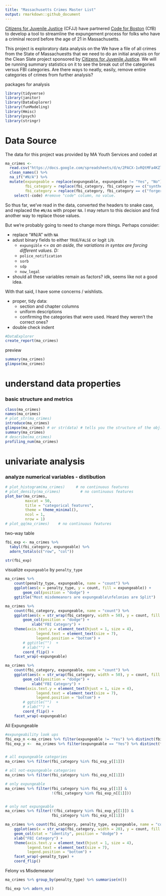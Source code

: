 ```yaml
---
title: "Massachusetts Crimes Master List"
output: rmarkdown::github_document
---
```


[Citizens for Juvenile Justice](https://www.cfjj.org) (CFJJ) have partnered [Code for Boston](https://www.codeforboston.org) (CfB) to develop a tool to streamline the expungement process for folks who have a criminal record before the age of 21 in Massachusetts.  

This project is exploratory data analysis on the 
We have a file of all crimes from the State of Massachuestts that we need to do an initial analysis on for the Clean Slate project sponsored by [Citizens for Juvenile Justice](https://www.cfjj.org). We will be running summary statistics on it to see the break out of the categories versus FBI categories. Are there ways to neatly, easily, remove entire categories of crimes from further analysis?  

packages for analysis
```r
library(tidyverse)
library(janitor)
library(DataExplorer)
library(funModeling)
library(Hmisc)
library(psych)
library(stringr)
```

# Data Source  
The data for this project was provided by MA Youth Services and coded at 
```r
ma_crimes <- 
  read.csv("https://docs.google.com/spreadsheets/d/e/2PACX-1vRQtMFa4KZlBlXpklfT9uSE383NaRtN8C5-L1FeSS1sTxX0Ws3Xam6Ahbpuf2BSOzR1Ugc9AZGPRLlu/pub?gid=579055210&single=true&output=csv", stringsAsFactors=FALSE) %>% 
  clean_names() %>% 
  na_if("#N/A") %>% 
  mutate(expungeable = replace(expungeable, expungeable != "Yes", "No"),
         fbi_category = replace(fbi_category, fbi_category == c("synthetic Narcotics – Manufactured Narcotics which can cause true drug addiction (Demerol, Methadones)"), c("Synthetic Narcotics – Manufactured Narcotics which can cause true drug addiction (Demerol, Methadones)")),
         fbi_category = replace(fbi_category, fbi_category == c("forgery and Counterfeiting"), c("Forgery and Counterfeiting"))) %>% 
    select(-code) #remove "code" column, no value.
```

So thus far, we've read in the data, converted the headers to snake case, and replaced the `#N/A`s with proper `NA`. I may return to this decision and find another way to replace those values.

But we're probably going to need to change more things. Perhaps consider:

 - replace "#N/A" with `NA`  
 - adust binary fields to either `TRUE`/`FALSE` or logit `1`/`0`.
    - `expungible`  <= _as an aside, the variations in syntax are forcing different values. D:_
    - `police_notification`
    - `sorb`
    - `sdp`
    - `now_legal`  
 - should all these variables remain as factors? idk, seems like not a good idea.  
 
 With that said, I have some concerns / wishlists.  
 
  - proper, tidy data:  
    - section and chapter columns   
    - uniform descriptions   
    - confirming the categories that were used. Heard they weren't the correct ones? 
 - double check indent

```r
#DataExplorer
create_report(ma_crimes)

```

preview
```r

summary(ma_crimes)
glimpse(ma_crimes) 

```


# understand data properties
### basic structure and metrics

```r
class(ma_crimes)
names(ma_crimes)
# plot_str(ma_crimes)
introduce(ma_crimes)
glimpse(ma_crimes) # or str(data) # tells you the structure of the obj.
summary(ma_crimes)
# describe(ma_crimes)
profiling_num(ma_crimes)
```



# univariate analysis
### analyze numerical variables - distibution

```r

# plot_histogram(ma_crimes)     # no continuous features
# plot_density(ma_crimes)         # no continuous features
plot_bar(ma_crimes, 
         maxcat = 50,
         title = "categorical features",
         theme = theme_minimal(),
         ncol = 1,
         nrow = 1)
# plot_qq(ma_crimes)    # no continuous features
```




two-way table
```r
fbi_exp <- ma_crimes %>% 
  tabyl(fbi_category, expungeable) %>% 
  adorn_totals(c("row", "col"))

str(fbi_exp)

```


visualize `expungeable` by `penalty_type`

```r
ma_crimes %>% 
    count(penalty_type, expungeable, name = "count") %>% 
    ggplot(aes(x = penalty_type, y = count, fill = expungeable)) +
        geom_col(position = "dodge") +
    ggtitle("Most misdemeanors are expungeable\nfelonies are Split") 
```




```r
ma_crimes %>% 
    count(fbi_category, expungeable, name = "count") %>% 
    ggplot(aes(x = str_wrap(fbi_category, width = 50), y = count, fill = expungeable)) +
        geom_col(position = "dodge") +
            xlab("FBI Category") +
    theme(axis.text.y = element_text(hjust = 1, size = 4),
              legend.text = element_text(size = 7),
              legend.position = "bottom") +     
        # ggtitle("")  +
        # xlab("") +
        coord_flip() +
    facet_wrap(~expungeable)
```


```r
ma_crimes %>% 
    count(fbi_category, expungeable, name = "count") %>% 
    ggplot(aes(x = str_wrap(fbi_category, width = 50), y = count, fill = expungeable)) +
        geom_col(position = "dodge") +
            xlab("FBI Category") +
    theme(axis.text.y = element_text(hjust = 1, size = 4),
              legend.text = element_text(size = 7),
              legend.position = "bottom") +     
        # ggtitle("")  +
        # xlab("") +
        coord_flip() +
    facet_wrap(~expungeable)
```


All Expungeable
```r
#expungeability look ups
fbi_exp_n <-ma_crimes %>% filter(expungeable != "Yes") %>% distinct(fbi_category)
fbi_exp_y <-  ma_crimes %>% filter(expungeable == "Yes") %>% distinct(fbi_category)


# all expungeable categories
ma_crimes %>% filter(fbi_category %in% fbi_exp_y[[1]])

# all not-expungeable categories
ma_crimes %>% filter(fbi_category %in% fbi_exp_n[[1]])

# only expungeable
ma_crimes %>% filter(fbi_category %in% fbi_exp_y[[1]] &
                     !(fbi_category %in% fbi_exp_n[[1]]))


# only not expungeable
ma_crimes %>% filter(!(fbi_category %in% fbi_exp_y[[1]]) &
                     fbi_category %in% fbi_exp_n[[1]])


```


```r
ma_crimes %>% count(fbi_category, penalty_type, expungeable, name = "count") %>% 
    ggplot(aes(x = str_wrap(fbi_category, width = 20), y = count, fill = factor(expungeable))) +
    geom_col(stat = "identity", position = "dodge") +
    xlab("FBI Category") + 
    theme(axis.text.y = element_text(hjust = 1, size = 4),
          legend.text = element_text(size = 7),
          legend.position = "bottom") +     
    facet_wrap(~penalty_type) +
    coord_flip()

```


Felony vs Misdemeanor
```r
ma_crimes %>% group_by(penalty_type) %>% summarise(n())

fbi_exp %>% adorn_ns()


```
